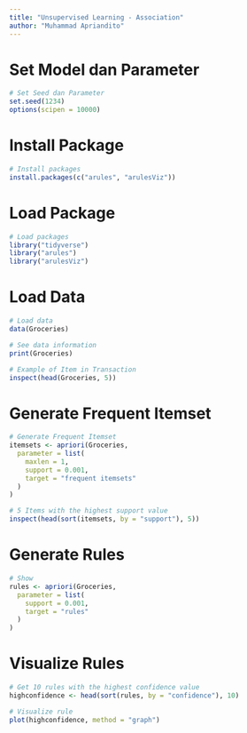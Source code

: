 ```yaml
---
title: "Unsupervised Learning - Association"
author: "Muhammad Apriandito"
---
```


# Set Model dan Parameter
```r
# Set Seed dan Parameter
set.seed(1234)
options(scipen = 10000)
```

# Install Package
```r
# Install packages
install.packages(c("arules", "arulesViz"))
```

# Load Package
```r
# Load packages
library("tidyverse")
library("arules")
library("arulesViz")
```

# Load Data
```r
# Load data
data(Groceries)
```

```r
# See data information
print(Groceries)
```

```r
# Example of Item in Transaction
inspect(head(Groceries, 5))
```

# Generate Frequent Itemset
```r
# Generate Frequent Itemset
itemsets <- apriori(Groceries,
  parameter = list(
    maxlen = 1,
    support = 0.001,
    target = "frequent itemsets"
  )
)
```

```r
# 5 Items with the highest support value
inspect(head(sort(itemsets, by = "support"), 5))
```

# Generate Rules
```r
# Show
rules <- apriori(Groceries,
  parameter = list(
    support = 0.001,
    target = "rules"
  )
)
```

# Visualize Rules
```r
# Get 10 rules with the highest confidence value
highconfidence <- head(sort(rules, by = "confidence"), 10)

# Visualize rule
plot(highconfidence, method = "graph")
```